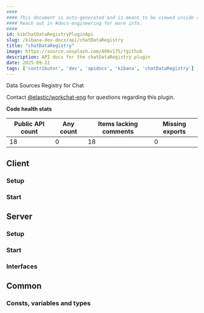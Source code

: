 ```yaml
---
####
#### This document is auto-generated and is meant to be viewed inside our experimental, new docs system.
#### Reach out in #docs-engineering for more info.
####
id: kibChatDataRegistryPluginApi
slug: /kibana-dev-docs/api/chatDataRegistry
title: "chatDataRegistry"
image: https://source.unsplash.com/400x175/?github
description: API docs for the chatDataRegistry plugin
date: 2025-09-22
tags: ['contributor', 'dev', 'apidocs', 'kibana', 'chatDataRegistry']
---
```


Data Sources Registry for Chat

Contact [@elastic/workchat-eng](https://github.com/orgs/elastic/teams/workchat-eng) for questions regarding this plugin.

**Code health stats**

| Public API count  | Any count | Items lacking comments | Missing exports |
|-------------------|-----------|------------------------|-----------------|
| 18 | 0 | 18 | 0 |

## Client

### Setup
<DocDefinitionList data={[chatDataRegistryObj.client.setup]}/>

### Start
<DocDefinitionList data={[chatDataRegistryObj.client.start]}/>

## Server

### Setup
<DocDefinitionList data={[chatDataRegistryObj.server.setup]}/>

### Start
<DocDefinitionList data={[chatDataRegistryObj.server.start]}/>

### Interfaces
<DocDefinitionList data={chatDataRegistryObj.server.interfaces}/>

## Common

### Consts, variables and types
<DocDefinitionList data={chatDataRegistryObj.common.misc}/>

